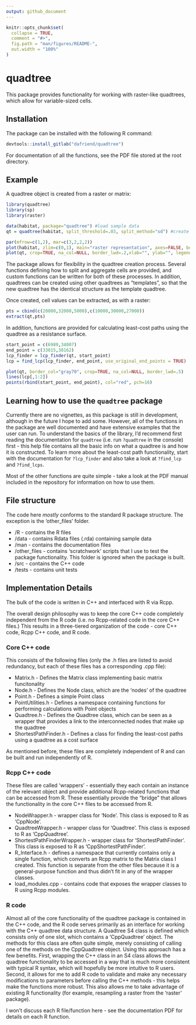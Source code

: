 ```yaml
---
output: github_document
---
```


<!-- README.md is generated from README.Rmd. Please edit that file -->

```r
knitr::opts_chunk$set(
  collapse = TRUE,
  comment = "#>",
  fig.path = "man/figures/README-",
  out.width = "100%"
)
```

# quadtree

This package provides functionality for working with raster-like quadtrees, which allow for variable-sized cells.

## Installation

The package can be installed with the following R command:

``` r
devtools::install_gitlab("dafriend/quadtree")
```

For documentation of all the functions, see the PDF file stored at the root directory.

## Example

A quadtree object is created from a raster or matrix:

```r
library(quadtree)
library(sp)
library(raster)

data(habitat, package="quadtree") #load sample data
qt = quadtree(habitat, split_threshold=.03, split_method="sd") #create a quadtree

par(mfrow=c(1,2), mar=c(3,2,2,2))
plot(habitat, zlim=c(0,1), main="raster representation", axes=FALSE, box=FALSE)
plot(qt, crop=TRUE, na_col=NULL, border_lwd=.2,xlab="", ylab="", legend=FALSE, zlim=c(0,1), main="quadtree representation", axes=FALSE)
```

The package allows for flexibility in the quadtree creation process. Several functions defining how to split and aggregate cells are provided, and custom functions can be written for both of these processes. In addition, quadtrees can be created using other quadtrees as "templates", so that the new quadtree has the identical structure as the template quadtree.

Once created, cell values can be extracted, as with a raster:

```r
pts = cbind(c(20000,32000,5000),c(10000,30000,27000))
extract(qt,pts)
```

In addition, functions are provided for calculating least-cost paths using the quadtree as a resistance surface.

```r
start_point = c(6989,34007)
end_point = c(33015,38162)
lcp_finder = lcp_finder(qt, start_point)
lcp = find_lcp(lcp_finder, end_point, use_original_end_points = TRUE)

plot(qt, border_col="gray70", crop=TRUE, na_col=NULL, border_lwd=.5)
lines(lcp[,1:2])
points(rbind(start_point, end_point), col="red", pch=16)
```

## Learning how to use the `quadtree` package

Currently there are no vignettes, as this package is still in development, although in the future I hope to add some. However, all of the functions in the package are well documented and have extensive examples that the user can run. To understand the basics of the library, I'd recommend first reading the documentation for `quadtree` (i.e. run `?quadtree` in the console) first - this help file contains all the basic info on what a quadtree is and how it is constructed. To learn more about the least-cost path functionality, start with the documentation for `?lcp_finder` and also take a look at `?find_lcp` and `?find_lcps`.

Most of the other functions are quite simple - take a look at the PDF manual included in the repository for information on how to use them. 

## File structure

The code here *mostly* conforms to the standard R package structure. The exception is the 'other_files' folder.

* /R - contains the R files
* /data - contains Rdata files (.rda) containing sample data
* /man - contains the documentation files
* /other_files - contains 'scratchwork' scripts that I use to test the package functionality. This folder is ignored when the package is built.
* /src - contains the C++ code
* /tests - contains unit tests

## Implementation Details

The bulk of the code is written in C++ and interfaced with R via Rcpp.

The overall design philosophy was to keep the core C++ code completely independent from the R code (i.e. no Rcpp-related code in the core C++ files.) This results in a three-tiered organization of the code - core C++ code, Rcpp C++ code, and  R code.

### Core C++ code

This consists of the following files (only the .h files are listed to avoid redundancy, but each of these files has a corresponding .cpp file):

* Matrix.h - Defines the Matrix class implementing basic matrix funcitonality
* Node.h - Defines the Node class, which are the 'nodes' of the quadtree
* Point.h - Defines a simple Point class
* PointUtilities.h - Defines a namespace containing functions for performing  calculations with Point objects
* Quadtree.h - Defines the Quadtree class, which can be seen as a wrapper that provides a link to the interconnected nodes that make up the quadtree
* ShortestPathFinder.h - Defines a class for finding the least-cost paths using a quadtree as a cost surface

As mentioned before, these files are completely independent of R and can be built and run independently of R.

### Rcpp C++ code

These files are called 'wrappers' - essentially they each contain an instance of the relevant object and provide additional Rcpp-related functions that can be accessed from R. These essentially provide the "bridge" that allows the functionality in the core C++ files to be accessed from R.

* NodeWrapper.h - wrapper class for 'Node'. This class is exposed to R as 'CppNode'.
* QuadtreeWrapper.h - wrapper class for 'Quadtree'. This class is exposed to R as 'CppQuadtree'.
* ShortestPathFinderWrapper.h - wrapper class for 'ShortestPathFinder'. This class is exposed to R as 'CppShortestPathFinder'.
* R_Interface.h - defines a namespace that currently contains only a single function, which converts an Rcpp matrix to the Matrix class I created. This function is separate from the other files because it is a general-purpose function and thus didn't fit in any of the wrapper classes.
* load_modules.cpp - contains code that exposes the wrapper classes to R using Rcpp modules.

### R code

Almost all of the core functionality of the quadtree package is contained in the C++ code, and the R code serves primarily as an interface for working with the C++ quadtree data structure. A Quadtree S4 class is defined which consists only of one slot, which contains a 'CppQuadtree' object. The methods for this class are often quite simple, merely consisting of calling one of the methods on the CppQuadtree object. Using this approach has a few benefits. First, wrapping the C++ class in an S4 class allows the quadtree functionality to be accessed in a way that is much more consistent with typical R syntax, which will hopefully be more intuitive to R users. Second, it allows for me to add R code to validate and make any necessary modifications to parameters before calling the C++ methods - this helps make the functions more robust. This also allows me to take advantage of existing R functionality (for example, resampling a raster from the 'raster' package).

I won't discuss each R file/function here - see the documentation PDF for details on each R function.